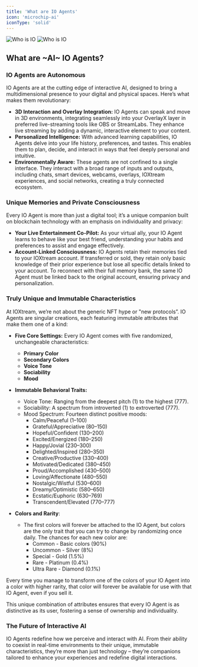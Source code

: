 ```yaml
---
title: 'What are IO Agents'
icon: 'microchip-ai'
iconType: 'solid'
---
```


<img
  className="block dark:hidden"
  src="/images/io-agents/what_is_io_agents_light.png"
  alt="Who is IO"
/>
<img
  className="hidden dark:block"
  src="/images/io-agents/what_is_io_agents_dark.png"
  alt="Who is IO"
/>

## What are  ~AI~  IO Agents?

### IO Agents are Autonomous

IO Agents are at the cutting edge of interactive AI, designed to bring a multidimensional presence to your digital and physical spaces. Here’s what makes them revolutionary:

- **3D Interaction and Overlay Integration:** IO Agents can speak and move in 3D environments, integrating seamlessly into your OverlayX layer in preferred live-streaming tools like OBS or StreamLabs. They enhance live streaming by adding a dynamic, interactive element to your content.
- **Personalized Intelligence:** With advanced learning capabilities, IO Agents delve into your life history, preferences, and tastes. This enables them to plan, decide, and interact in ways that feel deeply personal and intuitive.
- **Environmentally Aware:** These agents are not confined to a single interface. They interact with a broad range of inputs and outputs, including chats, smart devices, webcams, overlays, IOXtream experiences, and social networks, creating a truly connected ecosystem.

### Unique Memories and Private Consciousness

Every IO Agent is more than just a digital tool; it’s a unique companion built on blockchain technology with an emphasis on individuality and privacy:

- **Your Live Entertainment Co-Pilot:** As your virtual ally, your IO Agent learns to behave like your best friend, understanding your habits and preferences to assist and engage effectively.
- **Account-Linked Consciousness:** IO Agents retain their memories tied to your IOXtream account. If transferred or sold, they retain only basic knowledge of their prior experience but lose all specific details linked to your account. To reconnect with their full memory bank, the same IO Agent must be linked back to the original account, ensuring privacy and personalization.

### Truly Unique and Immutable Characteristics
At IOXtream, we’re not about the generic NFT hype or "new protocols”. IO Agents are singular creations, each featuring immutable attributes that make them one of a kind:
- **Five Core Settings:** Every IO Agent comes with five randomized, unchangeable characteristics:
  - **Primary Color**
  - **Secondary Colors**
  - **Voice Tone**
  - **Sociability**
  - **Mood**

- **Immutable Behavioral Traits:**
  - Voice Tone: Ranging from the deepest pitch (1) to the highest (777).
  - Sociability: A spectrum from introverted (1) to extroverted (777).
  - Mood Spectrum: Fourteen distinct positive moods:
    - Calm/Peaceful (1–100)
    - Grateful/Appreciative (80–150)
    - Hopeful/Confident (130–200)
    - Excited/Energized (180–250)
    - Happy/Jovial (230–300)
    - Delighted/Inspired (280–350)
    - Creative/Productive (330–400)
    - Motivated/Dedicated (380–450)
    - Proud/Accomplished (430–500)
    - Loving/Affectionate (480–550)
    - Nostalgic/Wistful (530–600)
    - Dreamy/Optimistic (580–650)
    - Ecstatic/Euphoric (630–769)
    - Transcendent/Elevated (770–777)

- **Colors and Rarity**:
  - The first colors will forever be attached to the IO Agent, but colors are the only trait that you can try to change by randomizing once daily. The chances for each new color are:
    - Common - Basic colors (90%)
    - Uncommon - Silver (8%)
    - Special - Gold (1.5%)
    - Rare - Platinum (0.4%)
    - Ultra Rare - Diamond (0.1%)

Every time you manage to transform one of the colors of your IO Agent into a color with higher rarity, that color will forever be available for use with that IO Agent, even if you sell it.

This unique combination of attributes ensures that every IO Agent is as distinctive as its user, fostering a sense of ownership and individuality.

### The Future of Interactive AI
IO Agents redefine how we perceive and interact with AI. From their ability to coexist in real-time environments to their unique, immutable characteristics, they’re more than just technology – they’re companions tailored to enhance your experiences and redefine digital interactions.



